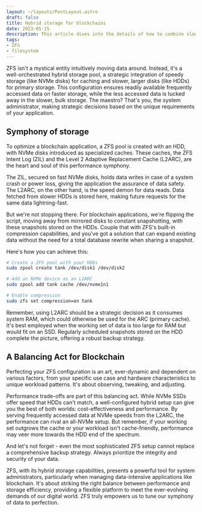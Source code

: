 ```yaml
---
layout: ~/layouts/PostLayout.astro
draft: false
title: Hybrid storage for blockchains
date: 2023-05-15
description: This article dives into the details of how to combine slower and faster storage to archieve optimal performance for blockchains.
tags:
- ZFS
- filesystem
---
```


ZFS isn't a mystical entity intuitively moving data around. Instead, it's a
well-orchestrated hybrid storage pool, a strategic integration of speedy
storage (like NVMe disks) for caching and slower, larger disks (like HDDs) for
primary storage. This configuration ensures readily available frequently
accessed data on faster storage, while the less accessed data is tucked away in
the slower, bulk storage. The maestro? That's you, the system administrator,
making strategic decisions based on the unique requirements of your
application.

## Symphony of storage
To optimize a blockchain application, a ZFS pool is created with an HDD, with
NVMe disks introduced as specialized caches. These caches, the ZFS Intent Log
(ZIL) and the Level 2 Adaptive Replacement Cache (L2ARC), are the heart and
soul of this performance symphony.

The ZIL, secured on fast NVMe disks, holds data writes in case of a system
crash or power loss, giving the application the assurance of data safety. The
L2ARC, on the other hand, is the speed demon for data reads. Data fetched from
slower HDDs is stored here, making future requests for the same data
lightning-fast.

But we're not stopping there. For blockchain applications, we're flipping the
script, moving away from mirrored disks to constant snapshotting, with these
snapshots stored on the HDDs. Couple that with ZFS's built-in compression
capabilities, and you've got a solution that can expand existing data without
the need for a total database rewrite when sharing a snapshot.

Here's how you can achieve this:
```bash
# Create a ZFS pool with your HDDs
sudo zpool create tank /dev/disk1 /dev/disk2

# Add an NVMe device as an L2ARC
sudo zpool add tank cache /dev/nvme1n1

# Enable compression
sudo zfs set compression=on tank
```

Remember, using L2ARC should be a strategic decision as it consumes system RAM,
which could otherwise be used for the ARC (primary cache). It's best employed
when the working set of data is too large for RAM but would fit on an SSD.
Regularly scheduled snapshots stored on the HDD complete the picture, offering
a robust backup strategy.

## A Balancing Act for Blockchain
Perfecting your ZFS configuration is an art,
ever-dynamic and dependent on various factors, from your specific use case and
hardware characteristics to unique workload patterns. It's about observing,
tweaking, and adjusting.

Performance trade-offs are part of this balancing act. While NVMe SSDs offer
speed that HDDs can't match, a well-configured hybrid setup can give you the
best of both worlds: cost-effectiveness and performance. By serving frequently
accessed data at NVMe speeds from the L2ARC, the performance can rival an
all-NVMe setup. But remember, if your working set outgrows the cache or your
workload isn't cache-friendly, performance may veer more towards the HDD end of
the spectrum.

And let's not forget - even the most sophisticated ZFS setup cannot replace a
comprehensive backup strategy. Always prioritize the integrity and security of
your data.

ZFS, with its hybrid storage capabilities, presents a powerful tool for system
administrators, particularly when managing data-intensive applications like
blockchain. It's about striking the right balance between performance and
storage efficiency, providing a flexible platform to meet the ever-evolving
demands of our digital world. ZFS truly empowers us to tune our symphony of
data to perfection.
